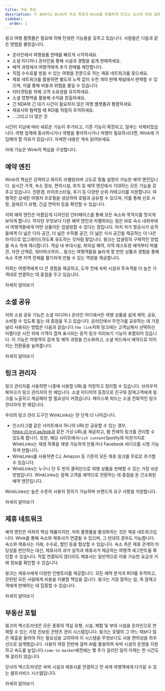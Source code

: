```yaml
---
title: 주요 특징
description: 이 글에서는 Wink의 주요 특징과 Wink를 특별하게 만드는 요소에 대해 설명합니다.
sidebar:
  order: 1
---
```


윙크 여행 플랫폼은 필요에 의해 탄생한 기능들을 갖추고 있습니다. 사람들은 다음과 같은 방법을 몰랐습니다.

* 온라인에서 여행용품 판매를 빠르게 시작하세요.
* 소셜 미디어나 온라인을 통해 시설과 경험을 쉽게 판매하세요.
* 예약 과정에서 여행객에게 추가 판매를 제안합니다.
* 직접 수수료를 받을 수 있는 여행을 전문으로 하는 제휴 네트워크를 찾으세요.
* 제휴 네트워크를 활용하면 별도의 노력 없이 수천 개의 판매 채널에서 판매할 수 있으며, 이를 통해 비용과 위험을 줄일 수 있습니다.
* 리타겟팅을 위해 고객 소유권을 유지하세요.
* 소셜 영향력을 활용해 수익을 창출하세요.
* 긴 NDA와 긴 대기 시간이 필요하지 않은 여행 플랫폼과 통합하세요.
* 제휴사와 협력할 때 ROI를 적절히 추적하세요.
* ...그리고 더 많은 것

시간이 지남에 따라 새로운 기능이 추가되고, 기존 기능이 확장되고, 일부는 삭제되었습니다. 여행 업계에 종사하시거나 여행을 좋아하시거나 여행이 필요하시다면, Wink에 가입해야 할 이유가 있습니다. 자세한 내용은 계속 읽어보세요.

아래 기능은 Wink의 핵심을 구성합니다.

## 예약 엔진

Wink의 핵심은 강력하고 화이트 라벨링되며 고도로 맞춤 설정이 가능한 예약 엔진입니다. 실시간 가격, 숙소 정보, 편의시설, 위치 등 예약 엔진에서 기대하는 모든 기능을 갖추고 있습니다. 친환경, 라이프스타일, 후기 등 다양한 순위 카테고리를 지원합니다. 여행객은 상세한 여행자 프로필을 생성하여 호텔과 공유할 수 있으며, 이를 통해 선호 사항, 알레르기 유형, 긴급 연락처 등을 확인할 수 있습니다.

저희 예약 엔진은 아름답게 디자인된 인터페이스를 통해 모든 숙소와 목적지를 멋지게 보이게 합니다. 하지만 무엇보다 다른 예약 엔진과 차별화되는 점은 바로 숙소 내외부에서 여행객들에게 어떤 상품이든 업셀링할 수 있다는 점입니다. 마치 저가 항공사가 승객들에게 더 넓은 다리 공간, 더 넓은 수하물 공간, 더 넓은 식사 공간을 제공하는 더 나은 좌석으로 업그레이드하도록 유도하는 것처럼 말입니다. 윙크는 업셀링의 구체적인 방법을 숙소 측에 제시합니다. 객실 내 부대시설, 회의실 예약, 지역 레스토랑 예약부터 박물관, 자연 산책로, 워터파크까지… 윙크는 여행객들을 놀라게 할 만한 상품과 경험을 통해 숙소 주변 지역 전체를 활기차게 만들 수 있는 역량을 제공합니다.

저희는 여행객에게 더 큰 경험을 제공하고, 도착 전에 숙박 시설과 투숙객을 더 높은 가격대로 연결하는 데 중점을 두고 있습니다.

<LinkButton href="/booking-engine/in-a-nutshell">
  자세히 알아보기
</LinkButton>


## 소셜 공유

저희 소셜 공유 기능은 소셜 미디어나 온라인 어디에서든 여행 상품을 쉽게 제작, 공유, 소비할 수 있도록 돕는 데 중점을 두고 있습니다. 온라인에서 무언가를 공유하는 데 가장 널리 사용되는 방법은 다음과 같습니다.`the link`저희 링크에는 고객님께서 선택하신 아름다운 사진 위에 가격이 겹쳐 표시되는 동적 링크 미리보기 기능이 포함되어 있습니다. 이 기능은 여행객의 검색 및 예약 과정을 간소화하고, 소셜 피드에서 예약으로 이어지는 전환율을 높여줍니다.

<LinkButton href="/studio/shareable-links">
  자세히 알아보기
</LinkButton>


## 링크 관리자

링크 관리자를 사용하면 나중에 사용할 URL을 저장하고 정리할 수 있습니다. 브라우저 북마크가 링크 관리자의 한 예입니다. 소셜 미디어의 등장으로 친구와 잠재고객에게 링크를 노출하고 제공해야 할 필요성이 커졌습니다. 페이스북 피드는 소셜 친화적인 링크 관리자의 한 예입니다.

우리의 링크 관리 도구인 WinkLinks는 한 단계 더 나아갑니다.

* 인스타그램 같은 사이트에서 하나의 URL만 공유할 수 있는 경우, https://i.trvl.as/bob과 같은 가상 URL을 제공하고, 웹 전체의 링크를 관리할 수 있도록 합니다. 또한, 해당 사이트에서`rich content`Spotify와 마찬가지로 WinkLinks는 재생 목록을 재생 가능하게 만들거나 Facebook 비디오를 시청 가능하게 만듭니다.
* WinkLinks를 사용하면 CJ, Amazon 등 기존의 모든 제휴 링크를 무료로 추가할 수 있습니다.
* WinkLinks는 누구나 단 두 번의 클릭만으로 여행 상품을 판매할 수 있는 가장 쉬운 방법입니다. WinkLinks는 잠재 고객을 예약으로 전환하는 데 중점을 둔 간소화된 예약 엔진입니다.

WinkLinks는 높은 수준의 사용자 정의가 가능하며 브랜드의 요구 사항을 지원합니다.

<LinkButton href="/link-manager/wink-links">
  자세히 알아보기
</LinkButton>


## 제휴 네트워크

예약 엔진은 저희의 핵심 제품이지만, 저희 플랫폼을 활성화하는 것은 제휴 네트워크입니다. Wink를 통해 숙소와 제휴사가 연결될 수 있으며, 그 반대의 경우도 가능합니다. 숙소와 제휴사는 거래, 수수료, 할인 등을 협상할 수 있습니다. 숙소 측은 제휴 관계의 타당성을 판단하는 대신, 제휴사의 과거 실적과 제휴사가 제공하는 여행객 세그먼트를 확인할 수 있습니다. 직접 연결되지 않더라도 제휴사는 일반적으로 이용 가능한 요금과 거래 정보를 확인할 수 있습니다.

윙크는 제휴사에게 다양한 인벤토리를 제공합니다. 모든 예약 분석과 ROI를 추적하고, 관련된 모든 사람에게 비용을 지불할 책임을 집니다. 윙크는 가장 잘하는 일, 즉 잠재고객에게 판매하는 데 집중할 수 있습니다.

<LinkButton href="/studio/what-is-studio">
  자세히 알아보기
</LinkButton>


## 부동산 포털

윙크의 엑스트라넷은 모든 종류의 객실 유형, 시설, 체험 및 부대 시설을 온라인으로 판매할 수 있는 가장 진보된 콘텐츠 관리 시스템입니다. 윙크는 호텔의 그 어느 때보다 많은 매출을 올려야 하는 필요성을 고려하여 이 시스템을 무엇보다도 사용 편의성을 최우선으로 설계했습니다. 사용자 여정 전반에 걸쳐 AI를 활용하여 숙박 시설의 운영을 지원하고 속도를 높입니다.`time-to-market`예전에는 몇 주가 걸리던 일이 이제는 한 시간도 채 걸리지 않습니다.

당사의 엑스트라넷은 숙박 시설과 제휴사를 연결하고 전 세계 여행객에게 다가갈 수 있는 셀프서비스 시스템입니다.

<LinkButton href="/extranet/what-is-extranet">
  자세히 알아보기
</LinkButton>

